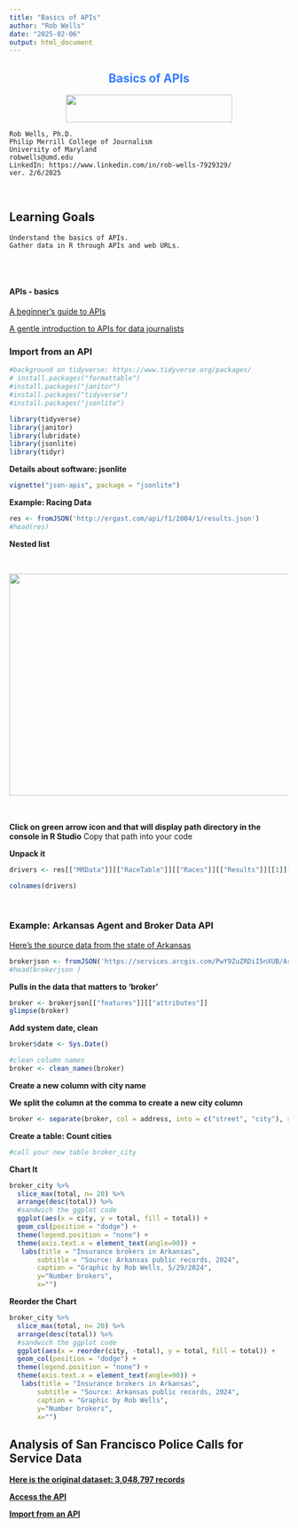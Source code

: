 ```yaml
---
title: "Basics of APIs"
author: "Rob Wells"
date: "2025-02-06"
output: html_document
---
```


::: {style="text-align: center; color: #337DFF;"}
# Basics of APIs
:::

::: {style="text-align: center;"}
<img src="./assets/images/merrill-logo-dark.png" width="300" height="50"/>
:::

```         
Rob Wells, Ph.D.
Philip Merrill College of Journalism
University of Maryland
robwells@umd.edu
LinkedIn: https://www.linkedin.com/in/rob-wells-7929329/ 
ver. 2/6/2025 
```

<br>

## Learning Goals

```         
Understand the basics of APIs.  
Gather data in R through APIs and web URLs. 
```

<br> <br>

#### APIs - basics

[A beginner's guide to
APIs](https://medium.com/@LewisMenelaws/a-beginners-guide-to-web-apis-and-how-they-will-help-you-23923a0da450)

[A gentle introduction to APIs for data
journalists](https://trendct.org/2016/12/29/fetching-airport-delays-with-python-a-gentle-guide-to-apis-for-journalists/)

### Import from an API

```r
#background on tidyverse: https://www.tidyverse.org/packages/
# install.packages("formattable")
#install.packages("janitor")
#install.packages("tidyverse")
#install.packages("jsonlite")

library(tidyverse)
library(janitor)
library(lubridate)
library(jsonlite)
library(tidyr)
```

**Details about software: jsonlite**

```r
vignette("json-apis", package = "jsonlite")

```

**Example: Racing Data**

```r
res <- fromJSON('http://ergast.com/api/f1/2004/1/results.json')
#head(res)
```

**Nested list**

<br>

<img src="./assets/images/API_drivers.png" width="800" height="400"/>
<br>\
<br>

**Click on green arrow icon and that will display path directory in the
console in R Studio** Copy that path into your code

**Unpack it**

```r
drivers <- res[["MRData"]][["RaceTable"]][["Races"]][["Results"]][[1]][["Driver"]]
```

```r
colnames(drivers)
```

<br>

### Example: Arkansas Agent and Broker Data API

[Here's the source data from the state of
Arkansas](https://services.arcgis.com/PwY9ZuZRDiI5nXUB/ArcGIS/rest/services/Agent_And_Broker_Locations/FeatureServer/layers)

```r
brokerjson <- fromJSON('https://services.arcgis.com/PwY9ZuZRDiI5nXUB/ArcGIS/rest/services/Agent_And_Broker_Locations/FeatureServer/0/query?where=0%3D0&objectIds=&time=&geometry=&geometryType=esriGeometryEnvelope&inSR=&spatialRel=esriSpatialRelIntersects&resultType=none&distance=0.0&units=esriSRUnit_Meter&relationParam=&returnGeodetic=false&outFields=Last_Name%2CFirst_Name%2CMiddle_Name%2CEmail_Address%2CAddress%2CState%2CZip%2CPhone%2CLic_Type%2CEXCEL_POINT_Y%2CEXCEL_POINT_X%2CFID&returnGeometry=true&featureEncoding=esriDefault&multipatchOption=xyFootprint&maxAllowableOffset=&geometryPrecision=&outSR=&defaultSR=&datumTransformation=&applyVCSProjection=false&returnIdsOnly=false&returnUniqueIdsOnly=false&returnCountOnly=false&returnExtentOnly=false&returnQueryGeometry=false&returnDistinctValues=false&cacheHint=false&orderByFields=&groupByFieldsForStatistics=&outStatistics=&having=&resultOffset=&resultRecordCount=&returnZ=false&returnM=false&returnExceededLimitFeatures=false&quantizationParameters=&sqlFormat=none&f=pjson&token=')
#head(brokerjson )
```

**Pulls in the data that matters to 'broker'**

```r
broker <- brokerjson[["features"]][["attributes"]]
glimpse(broker)
```

**Add system date, clean**

```r
broker$date <- Sys.Date()

#clean column names
broker <- clean_names(broker)
```

**Create a new column with city name**

**We split the column at the comma to create a new city column**

```r
broker <- separate(broker, col = address, into = c("street", "city"), sep = ",")

```

**Create a table: Count cities**

```r
#call your new table broker_city


```

**Chart It**

```r
broker_city %>% 
  slice_max(total, n= 20) %>% 
  arrange(desc(total)) %>% 
  #sandwich the ggplot code
  ggplot(aes(x = city, y = total, fill = total)) +
  geom_col(position = "dodge") + 
  theme(legend.position = "none") +
  theme(axis.text.x = element_text(angle=90)) +
   labs(title = "Insurance brokers in Arkansas", 
       subtitle = "Source: Arkansas public records, 2024",
       caption = "Graphic by Rob Wells, 5/29/2024",
       y="Number brokers",
       x="")
```

**Reorder the Chart**

```r
broker_city %>% 
  slice_max(total, n= 20) %>% 
  arrange(desc(total)) %>% 
  #sandwich the ggplot code
  ggplot(aes(x = reorder(city, -total), y = total, fill = total)) +
  geom_col(position = "dodge") + 
  theme(legend.position = "none") +
  theme(axis.text.x = element_text(angle=90)) +
   labs(title = "Insurance brokers in Arkansas", 
       subtitle = "Source: Arkansas public records, 2024",
       caption = "Graphic by Rob Wells",
       y="Number brokers",
       x="")
```

## Analysis of San Francisco Police Calls for Service Data

[**Here is the original dataset: 3,048,797
records**](https://data.sfgov.org/Public-Safety/Police-Department-Calls-for-Service/hz9m-tj6z/data)

[**Access the API**](https://datasf.org/opendata/developers/)

[**Import from an API**](https://data.sfgov.org/resource/hz9m-tj6z.json)
